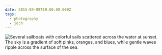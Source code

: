 ```yaml
---
date: 2015-09-09T19:00:00.000Z
tags:
  - photography
  - jdch
---
```

![Several sailboats with colorful sails scattered across the water at sunset. The sky is a gradient of soft pinks, oranges, and blues, while gentle waves ripple across the surface of the sea.](/assets/photos/20150909-IMG_2261.jpg)
